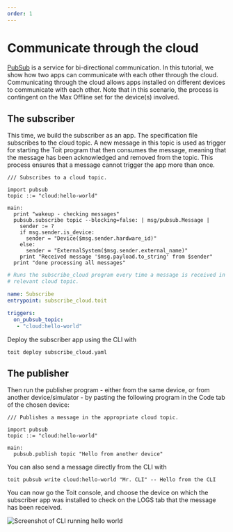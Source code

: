 ```yaml
---
order: 1
---
```



# Communicate through the cloud

[PubSub](../../../apis/pubsub) is a service for bi-directional communication. In this tutorial, we show how two apps can communicate with each other through the cloud. Communicating through the cloud allows apps installed on different devices to communicate with each other. Note that in this scenario, the process is contingent on the Max Offline set for the device(s) involved.

## The subscriber

This time, we build the subscriber as an app. The specification file subscribes
to the cloud topic. A new message in this topic is used as trigger for starting
the Toit program that then consumes the message, meaning that the message has
been acknowledged and removed from the topic. This process ensures that a
message cannot trigger the app more than once.

```
/// Subscribes to a cloud topic.

import pubsub
topic ::= "cloud:hello-world"

main:
  print "wakeup - checking messages"
  pubsub.subscribe topic --blocking=false: | msg/pubsub.Message |
    sender := ?
    if msg.sender.is_device:
      sender = "Device($msg.sender.hardware_id)"
    else:
      sender = "ExternalSystem($msg.sender.external_name)"
    print "Received message '$msg.payload.to_string' from $sender"
  print "done processing all messages"
```

```yaml
# Runs the subscribe_cloud program every time a message is received in the
# relevant cloud topic.

name: Subscribe
entrypoint: subscribe_cloud.toit

triggers:
  on_pubsub_topic:
   - "cloud:hello-world"
```

Deploy the subscriber app using the CLI with

```shell
toit deploy subscribe_cloud.yaml
```

## The publisher

Then run the publisher program - either from the same device, or from another
device/simulator - by pasting the following program in the Code tab of the
chosen device:

```
/// Publishes a message in the appropriate cloud topic.

import pubsub
topic ::= "cloud:hello-world"

main:
  pubsub.publish topic "Hello from another device"
```

You can also send a message directly from the CLI with

```shell
toit pubsub write cloud:hello-world "Mr. CLI" -- Hello from the CLI
```

You can now go the Toit console, and choose the device on which the subscriber
app was installed to check on the LOGS tab that the message has been received.

<img src={HelloFromCli} alt="Screenshot of CLI running hello world" />
